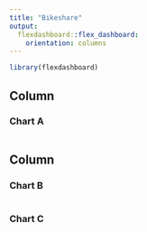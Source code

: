 ```yaml
---
title: "Bikeshare"
output: 
  flexdashboard::flex_dashboard:
    orientation: columns
---
```


```r
library(flexdashboard)
```

Column {data-width=750}
-----------------------------------------------------------------------

### Chart A

```r

```

Column {data-width=250}
-----------------------------------------------------------------------

### Chart B

```r

```

### Chart C

```r

```


